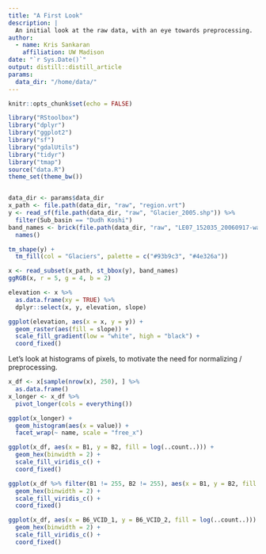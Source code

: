 ```yaml
---
title: "A First Look"
description: |
  An initial look at the raw data, with an eye towards preprocessing.
author:
  - name: Kris Sankaran
    affiliation: UW Madison
date: "`r Sys.Date()`"
output: distill::distill_article
params:
  data_dir: "/home/data/"
---
```


```r
knitr::opts_chunk$set(echo = FALSE)
```

```r
library("RStoolbox")
library("dplyr")
library("ggplot2")
library("sf")
library("gdalUtils")
library("tidyr")
library("tmap")
source("data.R")
theme_set(theme_bw())
```
```r

```


```r
data_dir <- params$data_dir
x_path <- file.path(data_dir, "raw", "region.vrt")
y <- read_sf(file.path(data_dir, "raw", "Glacier_2005.shp")) %>%
  filter(Sub_basin == "Dudh Koshi")
band_names <- brick(file.path(data_dir, "raw", "LE07_152035_20060917-warped.tiff")) %>%
  names()
```

```r
tm_shape(y) +
  tm_fill(col = "Glaciers", palette = c("#93b9c3", "#4e326a"))
```

```r
x <- read_subset(x_path, st_bbox(y), band_names)
ggRGB(x, r = 5, g = 4, b = 2)
```
```r
elevation <- x %>%
  as.data.frame(xy = TRUE) %>%
  dplyr::select(x, y, elevation, slope)
```

```r
ggplot(elevation, aes(x = x, y = y)) +
  geom_raster(aes(fill = slope)) +
  scale_fill_gradient(low = "white", high = "black") +
  coord_fixed()
```

Let's look at histograms of pixels, to motivate the need for normalizing /
preprocessing.

```r
x_df <- x[sample(nrow(x), 250), ] %>%
  as.data.frame()
x_longer <- x_df %>%
  pivot_longer(cols = everything())
```

```r
ggplot(x_longer) +
  geom_histogram(aes(x = value)) +
  facet_wrap(~ name, scale = "free_x")
```
```r
ggplot(x_df, aes(x = B1, y = B2, fill = log(..count..))) +
  geom_hex(binwidth = 2) +
  scale_fill_viridis_c() +
  coord_fixed()

ggplot(x_df %>% filter(B1 != 255, B2 != 255), aes(x = B1, y = B2, fill = log(..count..))) +
  geom_hex(binwidth = 2) +
  scale_fill_viridis_c() +
  coord_fixed()

ggplot(x_df, aes(x = B6_VCID_1, y = B6_VCID_2, fill = log(..count..))) +
  geom_hex(binwidth = 2) +
  scale_fill_viridis_c() +
  coord_fixed()
```


